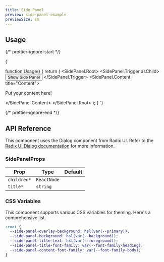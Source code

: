 ```yaml
---
title: Side Panel
preview: side-panel-example
previewSize: sm
---
```


## Usage

{/* prettier-ignore-start */}

<CodeBlock lang="ts">{`

function Usage() {
    return (
        <SidePanel.Root>
            <SidePanel.Trigger asChild>
                <button>Show Side Panel</button>
            </SidePanel.Trigger>
            <SidePanel.Content title="Content">
                <p className="text-lg text-contrast-500">Put your content here!</p>
            </SidePanel.Content>
        </SidePanel.Root>
    );
}
`}
</CodeBlock>

{/* prettier-ignore-end */}

## API Reference

This component uses the Dialog component from Radix UI. Refer to the [Radix UI Dialog documentation](https://www.radix-ui.com/primitives/docs/components/dialog) for more information.

### SidePanelProps

| Prop        | Type        | Default |
| ----------- | ----------- | ------- |
| `children*` | `ReactNode` |         |
| `title*`    | `string`    |         |

### CSS Variables

This component supports various CSS variables for theming. Here's a comprehensive list.

```css
:root {
  --side-panel-overlay-background: hsl(var(--primary));
  --side-panel-background: hsl(var(--background));
  --side-panel-title-text: hsl(var(--foreground));
  --side-panel-title-font-family: var(--font-family-heading);
  --side-panel-content-font-family: var(--font-family-body);
}
```
